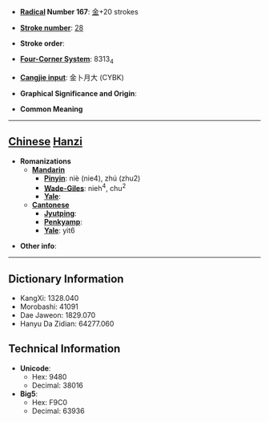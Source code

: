 * '''[[Wiktionary:Chinese radical index| Radical]] Number 167''': [[Wiktionary:Chinese radical index 金|金]]+20 strokes

* '''[[Wiktionary:Chinese total strokes index|Stroke number]]''': [[Wiktionary:Chinese total strokes index 28|28]]

* '''Stroke order''': 

* '''[[Wiktionary:Chinese four corner index|Four-Corner System]]''': 8313<sub>4</sub>

* '''[[Wiktionary:Chinese Cangjie index|Cangjie input]]''': 金卜月大 (CYBK)

* '''Graphical Significance and Origin''': 

* '''Common Meaning'''

----

== [[Chinese]] [[Hanzi]] ==

* '''Romanizations'''
** '''[[Mandarin]]'''
*** '''[[Pinyin]]''': niè (nie4), zhú (zhu2)
*** '''[[Wade-Giles]]''': nieh<sup>4</sup>, chu<sup>2</sup>
*** '''[[Yale]]''': 
** '''[[Cantonese]]'''
*** '''[[Jyutping]]''':
*** '''[[Penkyamp]]''': 
*** '''[[Yale]]''': yit6

* '''Other info''': 

----

== Dictionary Information ==

* KangXi: 1328.040
* Morobashi: 41091
* Dae Jaweon: 1829.070
* Hanyu Da Zidian: 64277.060

== Technical Information ==

* '''Unicode''':
** Hex: 9480
** Decimal: 38016
* '''Big5''':
** Hex: F9C0
** Decimal: 63936